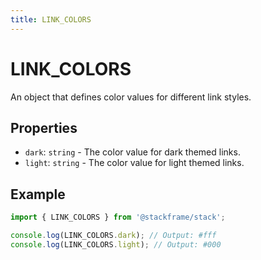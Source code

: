 ```yaml
---
title: LINK_COLORS
---
```


# LINK_COLORS

An object that defines color values for different link styles.

## Properties

- `dark`: `string` - The color value for dark themed links.
- `light`: `string` - The color value for light themed links.

## Example

```typescript
import { LINK_COLORS } from '@stackframe/stack';

console.log(LINK_COLORS.dark); // Output: #fff
console.log(LINK_COLORS.light); // Output: #000
```